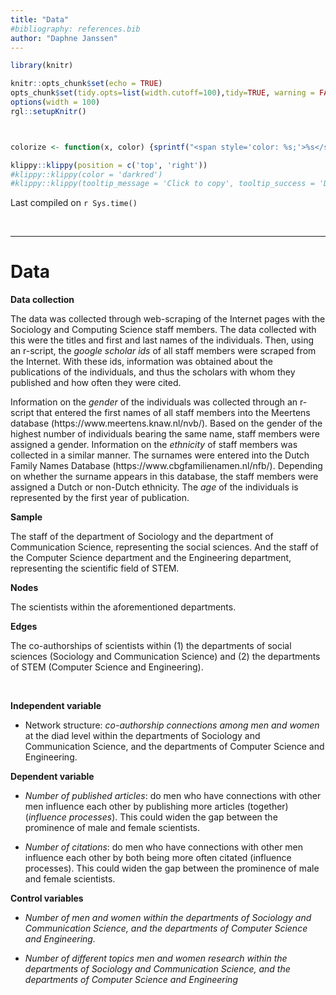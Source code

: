 ```yaml
---
title: "Data"
#bibliography: references.bib
author: "Daphne Janssen"
---
```




```r
library(knitr)

knitr::opts_chunk$set(echo = TRUE)
opts_chunk$set(tidy.opts=list(width.cutoff=100),tidy=TRUE, warning = FALSE, message = FALSE,comment = "#>", cache=TRUE, class.source=c("test"), class.output=c("test2"))
options(width = 100)
rgl::setupKnitr()



colorize <- function(x, color) {sprintf("<span style='color: %s;'>%s</span>", color, x) }

```

```r
klippy::klippy(position = c('top', 'right'))
#klippy::klippy(color = 'darkred')
#klippy::klippy(tooltip_message = 'Click to copy', tooltip_success = 'Done')
```

Last compiled on `r Sys.time()`

<!---
Last compiled on `r format(Sys.time(), '%B, %Y')`
--->

<br>

----

# Data 

**Data collection**

The data was collected through web-scraping of the Internet pages with the Sociology and Computing Science staff members. The data collected with this were the titles and first and last names of the individuals. Then, using an r-script, the *google scholar ids* of all staff members were scraped from the Internet. With these ids, information was obtained about the publications of the individuals, and thus the scholars with whom they published and how often they were cited. 

Information on the *gender* of the individuals was collected through an r-script that entered the first names of all staff members into the Meertens database (https://www.meertens.knaw.nl/nvb/). Based on the gender of the highest number of individuals bearing the same name, staff members were assigned a gender. Information on the *ethnicity* of staff members was collected in a similar manner. The surnames were entered into the Dutch Family Names Database (https://www.cbgfamilienamen.nl/nfb/). Depending on whether the surname appears in this database, the staff members were assigned a Dutch or non-Dutch ethnicity. The *age* of the individuals is represented by the first year of publication. 


**Sample**

The staff of the department of Sociology and the department of Communication Science, representing the social sciences. And the staff of the Computer Science department and the Engineering department, representing the scientific field of STEM.

**Nodes**

The scientists within the aforementioned departments.

**Edges**

The co-authorships of scientists within (1) the departments of social sciences (Sociology and Communication Science) and (2) the departments of STEM (Computer Science and Engineering). 

<br>

**Independent variable**

-	Network structure: *co-authorship connections among men and women* at the diad level within the departments of Sociology and Communication Science, and the departments of Computer Science and Engineering.

**Dependent variable**

-	*Number of published articles*: do men who have connections with other men influence each other by publishing more articles (together) (*influence processes*). This could widen the gap between the prominence of male and female scientists.

-	*Number of citations*: do men who have connections with other men influence each other by both being more often citated (influence processes). This could widen the gap between the prominence of male and female scientists.

**Control variables**

-	*Number of men and women within the departments of Sociology and Communication Science, and the departments of Computer Science and Engineering.*

-	*Number of different topics men and women research within the departments of Sociology and Communication Science, and the departments of Computer Science and Engineering*

